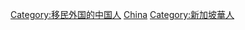 [[Category:移民外国的中国人|Category:移民外国的中国人]]
[[Category:移民新加坡的外國人|China]]
[[Category:新加坡華人|Category:新加坡華人]]
